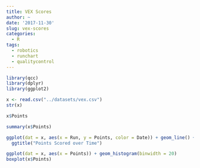 ```yaml
---
title: VEX Scores
author: ~
date: '2017-11-30'
slug: vex-scores
categories:
  - R
tags:
  - robotics
  - runchart
  - qualitycontrol
---
```


```r
library(qcc)
library(dplyr)
library(ggplot2)
```

```r
x <- read.csv("../datasets/vex.csv")
str(x)

x$Points

summary(x$Points)

ggplot(dat = x, aes(x = Run, y = Points, color = Date)) + geom_line() + geom_point() + 
  ggtitle("Points Scored over Time")

ggplot(dat = x, aes(x = Points)) + geom_histogram(binwidth = 20)
boxplot(x$Points)
```

